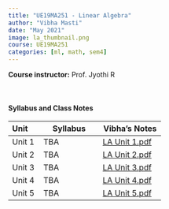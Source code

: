 ```yaml
---
title: "UE19MA251 - Linear Algebra"
author: "Vibha Masti"
date: "May 2021"
image: la_thumbnail.png
course: UE19MA251
categories: [ml, math, sem4]
---
```


**Course instructor:** Prof. Jyothi R

<br>


#### Syllabus and Class Notes

| Unit              | Syllabus                         |       Vibha's Notes                |
| :---------------- | -------------------------------- | ---------------------------------- |
| Unit 1            |  TBA  | [LA Unit 1.pdf](LA%20Unit%201.pdf) |
| Unit 2            | TBA | [LA Unit 2.pdf](LA%20Unit%202.pdf) |
| Unit 3            | TBA  | [LA Unit 3.pdf](LA%20Unit%203.pdf) |
| Unit 4            | TBA | [LA Unit 4.pdf](LA%20Unit%204.pdf) |
| Unit 5            | TBA | [LA Unit 5.pdf](LA%20Unit%205.pdf) |


<br>


<!-- #### Textbooks: 

-  **T1**: "Learning PHP, MySQL & JavaScript", Robin Nixon. May 2018, 5th edition, O'Reilly Media, Inc.
-  **T2**: "Pro MERN Stack: Full Stack Web App Development with Mongo, Express, React, and Node", by Vasan Subramanian. March 2017, Apress

<br>

#### Reference Books:

- **R1**: "Beginning Node.js, Express & MongoDB Development", Greg Lim, July 2019
- **R2**: "Learning React, Functional Web Development with React and Redux", Alex Banks and Eve Porcello, May 2017, O'Reilly Media, Inc.

<br> -->
